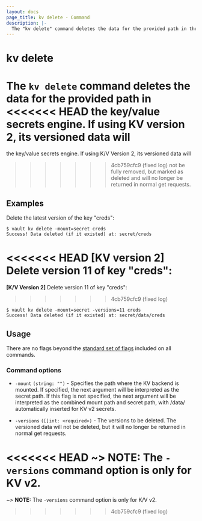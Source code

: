```yaml
---
layout: docs
page_title: kv delete - Command
description: |-
  The "kv delete" command deletes the data for the provided path in the key/value secrets engine.
---
```


# kv delete

The `kv delete` command deletes the data for the provided path in
<<<<<<< HEAD
the key/value secrets engine. If using KV version 2, its versioned data will
=======
the key/value secrets engine. If using K/V Version 2, its versioned data will
>>>>>>> 4cb759cfc9 (fixed log)
not be fully removed, but marked as deleted and will no longer be returned in
normal get requests.

## Examples

Delete the latest version of the key "creds":

```shell-session
$ vault kv delete -mount=secret creds
Success! Data deleted (if it existed) at: secret/creds
```

<<<<<<< HEAD
**[KV version 2]** Delete version 11 of key "creds":
=======
**[K/V Version 2]** Delete version 11 of key "creds":
>>>>>>> 4cb759cfc9 (fixed log)

```shell-session
$ vault kv delete -mount=secret -versions=11 creds
Success! Data deleted (if it existed) at: secret/data/creds
```

## Usage

There are no flags beyond the [standard set of flags](/vault/docs/commands)
included on all commands.

### Command options

- `-mount` `(string: "")` - Specifies the path where the KV backend is mounted.
  If specified, the next argument will be interpreted as the secret path. If
  this flag is not specified, the next argument will be interpreted as the
  combined mount path and secret path, with /data/ automatically inserted for
  KV v2 secrets.

- `-versions` `([]int: <required>)` - The versions to be deleted. The versioned
  data will not be deleted, but it will no longer be returned in normal get
  requests.

<<<<<<< HEAD
~> **NOTE:** The `-versions` command option is only for KV v2.
=======
~> **NOTE:** The `-versions` command option is only for K/V v2.
>>>>>>> 4cb759cfc9 (fixed log)
